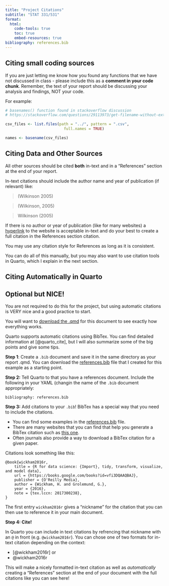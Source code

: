 ```yaml
---
title: "Project Citations"
subtitle: "STAT 331/531"
format: 
  html:
    code-tools: true
    toc: true
    embed-resources: true
bibliography: references.bib
---
```



## Citing small coding sources

If you are just letting me know how you found any functions that we have not discussed in class - please include this as a **comment in your code chunk**. Remember, the text of your report should be discussing your analysis and findings, NOT your code.

For example:

```r
# basenames() function found in stackoverflow discussion
# https://stackoverflow.com/questions/29113973/get-filename-without-extension-in-r

csv_files <- list.files(path = "../", pattern = ".csv", 
                          full.names = TRUE)

names <- basename(csv_files)
```


## Citing Data and Other Sources

All other sources should be cited **both** in-text and in a "References" section at the end of your report.

In-text citations should include the author name and year of publication (if relevant) like:

> (Wilkinson 2005)

> (Wilkinson, 2005)

> Wilkinson (2005)

If there is no author or year of publication (like for many websites) a [hyperlink](https://quarto.org/docs/authoring/citations.html) to the website is acceptable in-text and do your best to create a full citation in the References section citation.

You may use any citation style for References as long as it is consistent.

You can do all of this manually, but you may also want to use citation tools in Quarto, which I explain in the next section.

## Citing Automatically in Quarto


:::callout-tip
## Optional but NICE!
You are not required to do this for the project, but using automatic citations 
is VERY nice and a good practice to start.
:::

:::callout-warning
You will want to [download the .qmd](proj-citations.qmd) for this document to see exactly how everything works.
:::

Quarto supports automatic citations using BibTex. You can find detailed information at [@quarto_cite], but I will also summarize some of the big points and give some tips.

**Step 1**: Create a `.bib` document and save it in the same directory as your report .qmd. You can download the [references.bib](references.bib) file that I created for this example as a starting point.

**Step 2:** Tell Quarto to that you have a references document. Include the following in your YAML (changin the name of the `.bib` document appropriately:

`bibliography: references.bib`

**Step 3:** Add citations to your `.bib`! BibTex has a special way that you need to include the citations. 

- You can find some examples in the [references.bib](references.bib) file. 
- There are many websites that you can find that help you generate a BibTex citation such as [this one](https://zbib.org/). 
- Often journals also provide a way to download a BibTex citation for a given paper.

Citations look something like this:

```
@book{wickham2016r,
	title = {R for data science: {Import}, tidy, transform, visualize, and model data},
	url = {https://books.google.com/books?id=vfi3DQAAQBAJ},
	publisher = {O'Reilly Media},
	author = {Wickham, H. and Grolemund, G.},
	year = {2016},
	note = {tex.lccn: 2017300238},
}
```

The first entry `wickham2016r` gives a "nickname" for the citation that you can then use to reference it in your main document.


**Step 4: Cite!**

In Quarto you can include in text citations by refrencing that nickname with an `@` in front (e.g. `@wickham2016r`). You can chose one of two formats for in-text citation depending on the context: 

- [@wickham2016r] or 
- @wickham2016r 

This will make a nicely formatted in-text citation as well as *automatically* creating a "References" section at the end of your document with the full citations like you can see here!

